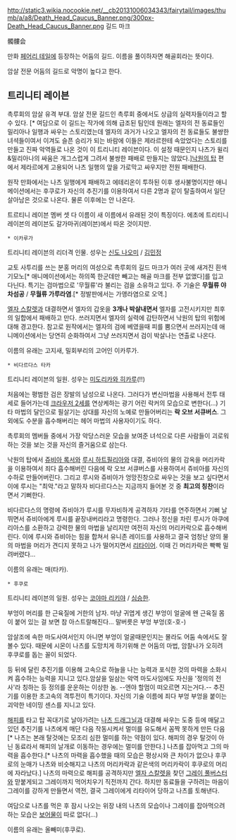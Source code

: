 http://static3.wikia.nocookie.net/__cb20131006034343/fairytail/images/thumb/a/a8/Death_Head_Caucus_Banner.png/300px-Death_Head_Caucus_Banner.png
길드 마크

髑髏会

만화 [[페어리 테일]]에 등장하는 어둠의 길드. 이름을 풀이하자면 해골회라는 뜻이다.

암살 전문 어둠의 길드로 악명이 높다고 한다.

== 트리니티 레이븐 ==
촉루회의 암살 유격 부대. 암살 전문 길드인 촉루회 중에서도 상급의 실력자들이라고 할 수 있다. [* 여담으로 이 길드는 작가에 의해 급조된 팀인데 원래는 엘자의 전 동료들인 밀리아나 일행과 싸우는 스토리였는데 엘자의 과거가 나오고 엘자의 전 동료들도 불쌍한 녀셕들이여서 이겨도 슬픈 승리가 되는 바람에 이들은 제라르한테 속았었다는 스토리를 만들고 진짜 악역들로 나온 것이 이 트리니티 레이븐이다. 이 설정 때문인지 나츠가 윌리&밀리아나의 싸움은 개그스럽게 그려서 불쌍한 패배로 만들지는 않았다.][[낙원의 탑]] 편에서 제라르에게 고용되어 나츠 일행의 앞을 가로막고 싸우지만 전원 패배한다.

원작 만화에서는 나츠 일행에게 패배하고 에테리온이 투하된 이후 생사불명이지만 애니메이션에서는 후쿠로가 자신의 추진기를 이용하여서 다른 2명과 같이 탈출하여서 일단 살아남은 것으로 나온다. 물론 이후에는 안 나온다.

트르티니 레이븐 멤버 셋 다 이름이 새 이름에서 유래된 것이 특징이다. 에초에 트리티니 레이븐의 레이븐도 갈가마귀(레이븐)에서 따온 것이지만.

 * 이카루가
트리니티 레이븐의 리더격 인물. 성우는 [[신도 나오미]] / [[김민정]]

교토 사투리를 쓰는 분홍 머리의 여성으로 촉루회의 길드 마크가 여러 곳에 새겨진 흰색 기모노[* 애니메이션에서는 하의쪽 한군데만 빼고는 해골 마크를 전부 없앴다]를 입고 다닌다. 특기는 검마법으로 '무월류'라 불리는 검을 소유하고 있다. 주 기술은 '''무월류 야차섬공''' / '''무월류 가루라염'''.[* 정발판에서는 가앵라염으로 오역.]

[[엘자 스칼렛]]과 대결하면서 엘자의 갑옷을 '''3개나 박살내면서''' 엘자를 고전시키지만 최후의 일합에서 패배하고 만다. 쓰러지면서 엘자의 실력에 감탄하면서 낙원의 탑의 위험에 대해 경고한다. 참고로 원작에서는 엘자의 검에 베였을때 피를 뿜으면서 쓰러지는데 애니메이션에서는 당연히 순화하여서 그냥 쓰러지면서 검이 박살나는 연출로 나온다.

이름의 유래는 고지새, 밀회부리의 고어인 이카루가.

 * 비다르다스 타카
트리니티 레이븐의 일원. 성우는 [[미도리카와 히카루]](!!)

처음에는 평범한 검은 장발의 남성으로 나온다. 그러다가 변신마법을 사용해서 전투 태세로 들어가는데 [[크라우저 2세]]를 연상케하는 광기 어린 락커의 모습으로 변한다(...) 기타 마법의 달인으로 필살기는 상대를 자신의 노예로 만들어버리는 '''락 오브 서큐버스'''. 그외에도 수분을 흡수해버리는 헤어 마법의 사용자이기도 하다.

촉루회의 멤버들 중에서 가장 악당스러운 모습을 보여준 녀석으로 다른 사람들이 괴로워하는 것을 보는 것을 자신의 즐거움으로 삼는다.

낙원의 탑에서 [[쥬비아 록서]]와 [[루시 하트필리아]]와 대결, 쥬비아의 물의 감옥을 머리카락을 이용하여서 죄다 흡수해버린 다음에 락 오브 서큐버스를 사용하여서 쥬비아를 자신의 수하로 만들어버린다. 그리고 루시와 쥬비아가 엉망진창으로 싸우는 것을 보고 싶다면서 이에 루시는 "최악."라고 말하자 비다르다스는 지금까지 들어본 것 중 '''최고의 칭찬'''이라면서 기뻐한다.

비다르다스의 명령에 쥬비아가 루시를 무자비하게 공격하자 기타를 연주하면서 기뻐 날뛰면서 쥬비아에게 루시를 끝장내버리라고 명령한다. 그러나 정신을 차린 루시가 아쿠에리아스를 소환하고 강력한 물의 마법을 날리지만 여전히 자신의 머리카락으로 흡수해버린다. 이에 루시와 쥬비아는 힘을 합쳐서 유니존 레이드를 사용하고 결국 엄청난 양의 물의 마법을 머리가 견디지 못하고 나가 떨어지면서 [[리타이어]]. 이때 긴 머리카락은 빡빡 밀려버렸다...

이름의 유래는 매(타카).

 * 후쿠로
트리니티 레이븐의 일원. 성우는 [[코야마 리키야]] / [[심승한]].

부엉이 머리를 한 근육질에 거한의 남자. 마냥 귀엽게 생긴 부엉이 얼굴에 왠 근육질 몸이 붙어 있는 걸 보면 참 아스트랄해진다... 말버릇은 부엉 부엉(호-호-)

암살조에 속한 마도사여서인지 아니면 부엉이 얼굴때문인지는 몰라도 어둠 속에서도 잘 볼수 있다. 때문에 시몬이 나츠를 도망치게 하기위해 쓴 어둠의 마법, 암찰나가 오히려 후쿠로를 돕는 꼴이 되었다.

등 뒤에 달린 추진기를 이용해 고속으로 하늘을 나는 능력과 포식한 것의 마력을 소화시켜 흡수하는 능력을 지니고 있다.암살을 일삼는 악역 마도사임에도 자신을 '정의의 전사'라 칭하는 등 정의를 운운하는 이상한 놈. --엔야 할멈이 떠오르면 지는거다.-- 추진기를 이용한 초고속의 격투전이 특기이다. 자신의 기술 이름에 죄다 부엉 부엉을 붙이는 괴악한 네이밍 센스를 지니고 있다.

[[해피]]를 타고 탑 꼭대기로 날아가려는 [[나츠 드래그닐]]과 대결해 싸우는 도중 등에 매달고 있던 추진기를 나츠에게 매단 다음 작동시켜서 멀미를 유도해서 꼼짝 못하게 만든 다음[* 나츠는 본래 탈것에는 모조리 심한 멀미를 하는 약점이 있다. 해피의 경우 탈것이 아닌 동료라서 해피의 날개로 이동하는 경우에는 멀미를 안한다.] 나츠를 잡아먹고 그의 마력을 흡수한다.[* 나츠의 마력을 흡수했을 때의 모습은 평상시와 큰 차이가 없으나 후쿠로의 눈매가 나츠와 비슷해지고 나츠의 머리카락과 같은색의 머리카락이 후쿠로의 머리에 자라났다.] 나츠의 마력으로 해피를 공격하지만 [[엘자 스칼렛]]을 찾던 [[그레이 풀버스터]]와 맏붙게되고 그레이까지 먹어치우기 직전까지 간다. 하지만 동료들을 구하려는 마음이 그레이를 강하게 만들면서 역전, 결국 그레이에게 리타이어 당하고 나츠를 토해낸다.

여담으로 나츠를 먹은 후 잠시 나오는 위장 내의 나츠의 모습이나 그레이를 잡아먹으려하는 모습은 [[보어물]]이 따로 없다(...)

이름의 유래는 올빼미(후쿠로).
